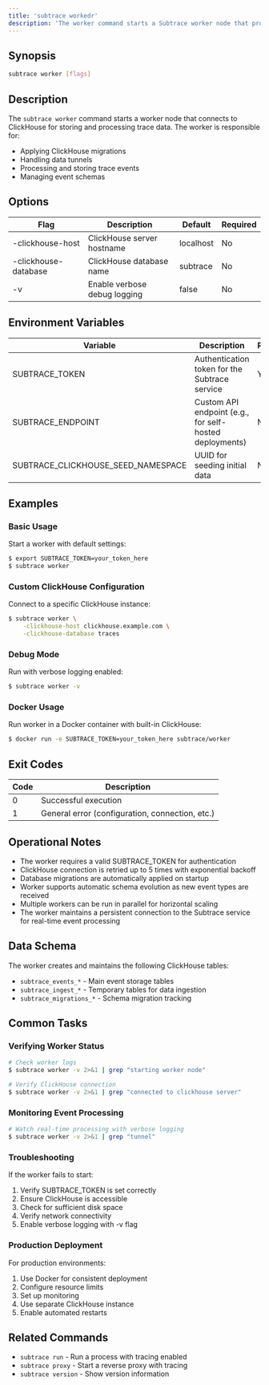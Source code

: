 ```yaml
---
title: 'subtrace workedr'
description: 'The worker command starts a Subtrace worker node that processes and stores trace data in ClickHouse.'
---
```


## Synopsis

```bash
subtrace worker [flags]
```

## Description

The `subtrace worker` command starts a worker node that connects to ClickHouse for storing and processing trace data. The worker is responsible for:
- Applying ClickHouse migrations
- Handling data tunnels
- Processing and storing trace events
- Managing event schemas

## Options

| Flag | Description | Default | Required |
|------|-------------|---------|-----------|
| -clickhouse-host | ClickHouse server hostname | localhost | No |
| -clickhouse-database | ClickHouse database name | subtrace | No |
| -v | Enable verbose debug logging | false | No |

## Environment Variables

| Variable | Description | Required |
|----------|-------------|-----------|
| SUBTRACE_TOKEN | Authentication token for the Subtrace service | Yes |
| SUBTRACE_ENDPOINT | Custom API endpoint (e.g., for self-hosted deployments) | No |
| SUBTRACE_CLICKHOUSE_SEED_NAMESPACE | UUID for seeding initial data | No |

## Examples

### Basic Usage

Start a worker with default settings:
```bash
$ export SUBTRACE_TOKEN=your_token_here
$ subtrace worker
```

### Custom ClickHouse Configuration

Connect to a specific ClickHouse instance:
```bash
$ subtrace worker \
    -clickhouse-host clickhouse.example.com \
    -clickhouse-database traces
```

### Debug Mode

Run with verbose logging enabled:
```bash
$ subtrace worker -v
```

### Docker Usage

Run worker in a Docker container with built-in ClickHouse:
```bash
$ docker run -e SUBTRACE_TOKEN=your_token_here subtrace/worker
```

## Exit Codes

| Code | Description |
|------|-------------|
| 0 | Successful execution |
| 1 | General error (configuration, connection, etc.) |

## Operational Notes

- The worker requires a valid SUBTRACE_TOKEN for authentication
- ClickHouse connection is retried up to 5 times with exponential backoff
- Database migrations are automatically applied on startup
- Worker supports automatic schema evolution as new event types are received
- Multiple workers can be run in parallel for horizontal scaling
- The worker maintains a persistent connection to the Subtrace service for real-time event processing

## Data Schema

The worker creates and maintains the following ClickHouse tables:
- `subtrace_events_*` - Main event storage tables
- `subtrace_ingest_*` - Temporary tables for data ingestion
- `subtrace_migrations_*` - Schema migration tracking

## Common Tasks

### Verifying Worker Status
```bash
# Check worker logs
$ subtrace worker -v 2>&1 | grep "starting worker node"

# Verify ClickHouse connection
$ subtrace worker -v 2>&1 | grep "connected to clickhouse server"
```

### Monitoring Event Processing
```bash
# Watch real-time processing with verbose logging
$ subtrace worker -v 2>&1 | grep "tunnel"
```

### Troubleshooting

If the worker fails to start:
1. Verify SUBTRACE_TOKEN is set correctly
2. Ensure ClickHouse is accessible
3. Check for sufficient disk space
4. Verify network connectivity
5. Enable verbose logging with -v flag

### Production Deployment

For production environments:
1. Use Docker for consistent deployment
2. Configure resource limits
3. Set up monitoring
4. Use separate ClickHouse instance
5. Enable automated restarts

## Related Commands

- `subtrace run` - Run a process with tracing enabled
- `subtrace proxy` - Start a reverse proxy with tracing
- `subtrace version` - Show version information
